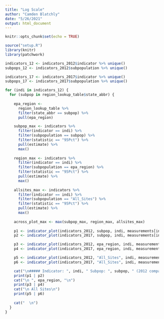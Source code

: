 ```yaml
---
title: "Log Scale"
author: "Camden Blatchly"
date: "5/26/2021"
output: html_document
---
```


```r
knitr::opts_chunk$set(echo = TRUE)
```


```r
source("setup.R")
library(knitr)
library(patchwork)

indicators_12 <- indicators_2012$indicator %>% unique()
subpops_12 <- indicators_2012$subpopulation %>% unique()

indicators_17 <- indicators_2017$indicator %>% unique()
subpops_17 <- indicators_2017$subpopulation %>% unique()

```


```r

for (indi in indicators_12) {
  for (subpop in region_lookup_table$state_abbr) {
    
    epa_region <-
      region_lookup_table %>%
      filter(state_abbr == subpop) %>%
      pull(epa_region)

    subpop_max <- indicators %>%
      filter(indicator == indi) %>%
      filter(subpopulation == subpop) %>%
      filter(statistic == "95Pct") %>%
      pull(estimate) %>% 
      max()
    
    region_max <- indicators %>%
      filter(indicator == indi) %>%
      filter(subpopulation == epa_region) %>%
      filter(statistic == "95Pct") %>%
      pull(estimate) %>% 
      max()
    
    allsites_max <- indicators %>%
      filter(indicator == indi) %>%
      filter(subpopulation == "All_Sites") %>%
      filter(statistic == "95Pct") %>%
      pull(estimate) %>% 
      max()
    
    across_plot_max <- max(subpop_max, region_max, allsites_max)
    
    p1 <- indicator_plot(indicators_2012, subpop, indi, measurements[indi][[1]], across_plot_max) + theme(plot.margin = unit(c(0,20,0,20), "pt"))
    p2 <- indicator_plot(indicators_2017, subpop, indi, measurements[indi][[1]], across_plot_max) + theme(plot.margin = unit(c(0,20,0,20), "pt"))

    p3 <- indicator_plot(indicators_2012, epa_region, indi, measurements[indi][[1]], across_plot_max) + theme(plot.margin = unit(c(0,20,0,20), "pt"))
    p4 <- indicator_plot(indicators_2017, epa_region, indi, measurements[indi][[1]], across_plot_max) + theme(plot.margin = unit(c(0,20,0,20), "pt"))

    p5 <- indicator_plot(indicators_2012, "All_Sites", indi, measurements[indi][[1]], across_plot_max) + theme(plot.margin = unit(c(0,20,0,20), "pt"))
    p6 <- indicator_plot(indicators_2017, "All_Sites", indi, measurements[indi][[1]], across_plot_max) + theme(plot.margin = unit(c(0,20,0,20), "pt"))

    cat("\n##### Indicator: ", indi, " Subpop: ", subpop, " (2012 compared to 2017)\n")
    print(p1 | p2)
    cat("\n ", epa_region, "\n")
    print(p3 | p4)
    cat("\n All Sites\n")
    print(p5 | p6)
    
    cat("  \n")
  }
}

```

